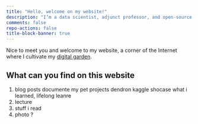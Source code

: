 ```yaml
---
title: "Hello, welcome on my website!"
description: "I’m a data scientist, adjunct professor, and open-source contributor."
comments: false
repo-actions: false
title-block-banner: true
---
```


Nice to meet you and welcome to my website, a corner of the Internet where I
cultivate my [digital garden](digital-garden.qmd).

## What can you find on this website
1. blog posts
   documente my pet projects
   dendron
   kaggle
   shocase what i learned, lifelong leanre
2. lecture
3. stuff i read
4. photo ?

